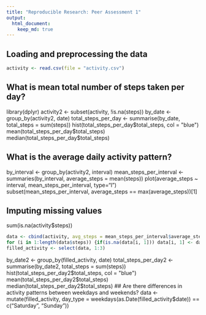```yaml
---
title: "Reproducible Research: Peer Assessment 1"
output: 
  html_document:
    keep_md: true
---
```



## Loading and preprocessing the data
```r
activity <- read.csv(file = "activity.csv")
```

## What is mean total number of steps taken per day?
library(dplyr)
activity2 <- subset(activity, !is.na(steps))
by_date <- group_by(activity2, date)
total_steps_per_day <- summarise(by_date, total_steps = sum(steps))
hist(total_steps_per_day$total_steps, col = "blue")
mean(total_steps_per_day$total_steps)
median(total_steps_per_day$total_steps)

## What is the average daily activity pattern?
by_interval <- group_by(activity2, interval)
mean_steps_per_interval <- summaries(by_interval, average_steps = mean(steps))
plot(average_steps ~ interval, mean_steps_per_interval, type="l")
subset(mean_steps_per_interval, average_steps == max(average_steps))[1]

## Imputing missing values
sum(is.na(activity$steps))

```r
data <- cbind(activity, avg_steps = mean_steps_per_interval$average_steps)
for (i in 1:length(data$steps)) {if(is.na(data[i, 1])) data[i, 1] <- data[i, 4]}
filled_activity <- select(data, 1:3)
```

by_date2 <- group_by(filled_activity, date)
total_steps_per_day2 <- summarise(by_date2, total_steps = sum(steps))
hist(total_steps_per_day2$total_steps, col = "blue")
mean(total_steps_per_day2$total_steps)
median(total_steps_per_day2$total_steps)
## Are there differences in activity patterns between weekdays and weekends?
data <- mutate(filled_activity, day_type = weekdays(as.Date(filled_activity$date)) == c("Saturday", "Sunday"))


